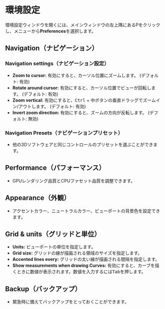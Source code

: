 # 環境設定

環境設定ウィンドウを開くには、メインウィンドウの左上隅にあるPをクリックし、メニューから**Preferences**を選択します。

## Navigation（ナビゲーション）

### Navigation settings（ナビゲーション設定）

- **Zoom to cursor:** 有効にすると、カーソル位置にズームします。 (デフォルト: 有効)
- **Rotate around cursor:** 有効にすると、カーソル位置でビューが回転します。 (デフォルト: 有効)
- **Zoom vertical:** 有効にすると、<kbd>Ctrl</kbd> + 中ボタンの垂直ドラッグでズームイン/アウトします。 (デフォルト: 有効)
- **Invert zoom direction:** 有効にすると、ズームの方向が反転します。 (デフォルト: 無効)

### Navigation Presets（ナビゲーションプリセット）

- 他の3Dソフトウェアと同じコントロールのプリセットを選ぶことができます。

## Performance（パフォーマンス）

- GPUレンダリング品質とCPUファセット品質を調整できます。


## Appearance（外観）

- アクセントカラー、ニュートラルカラー、ビューポートの背景色を設定できます。

## Grid & units（グリッドと単位）

- **Units:** ビューポートの単位を指定します。
- **Grid size:** グリッドの線が描画される領域のサイズを指定します。
- **Accented lines every:** グリッドの太い線が描画される間隔を指定します。
- **Show measurements when drawing Curves:** 有効にすると、カーブを描くときに数値が表示されます。数値を入力するには<kbd>Tab</kbd>を押します。

## Backup（バックアップ）

- 緊急時に備えてバックアップをとっておくことができます。

















